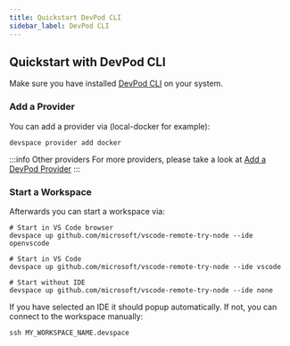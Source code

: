 ```yaml
---
title: Quickstart DevPod CLI
sidebar_label: DevPod CLI
---
```



## Quickstart with DevPod CLI

Make sure you have installed [DevPod CLI](../getting-started/install.mdx#optional-install-devspace-cli) on your system.

### Add a Provider

You can add a provider via (local-docker for example):

```
devspace provider add docker
```

:::info Other providers
For more providers, please take a look at [Add a DevPod Provider](../managing-providers/add-provider.mdx)
:::

### Start a Workspace

Afterwards you can start a workspace via:

```
# Start in VS Code browser
devspace up github.com/microsoft/vscode-remote-try-node --ide openvscode

# Start in VS Code
devspace up github.com/microsoft/vscode-remote-try-node --ide vscode

# Start without IDE
devspace up github.com/microsoft/vscode-remote-try-node --ide none
```

If you have selected an IDE it should popup automatically. If not, you can connect to the workspace manually:

```
ssh MY_WORKSPACE_NAME.devspace
```
